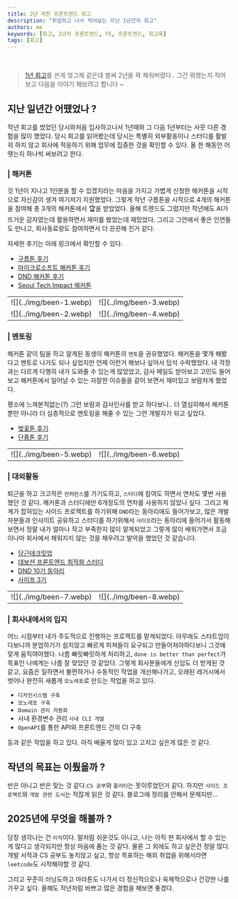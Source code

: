 ```yaml
---
title: 2년 꽉찬 프론트엔드 회고
description: "취업하고 나서 적어보는 지난 1년간의 회고"
authors: me
keywords: [회고, 2년차 프론트엔드, FE, 프론트엔드, 회고록]
tags: [회고]
---
```


<br />

> [1년 회고](https://froggy1014.github.io/blog/2024/02/06/front-end-one-year)를 쓴게 엊그제 같은데 벌써 2년을 꽉 채워버렸다.. 그간 뭐했는지 적어보고 다음을 이야기 해보려고 합니다 ~

## 지난 일년간 어땠었나 ?

작년 회고를 썼었던 당시와처음 입사하고나서 1년때와 그 다음 1년부터는 사뭇 다른 경험을 많이 했었다. 당시 회고를 읽어봤는데 당시는 특별히 외부활동이나 스터디를 활발히 하지 않고 회사에 적응하기 위해 업무에 집중한 것을 확인할 수 있다.
올 한 해동안 어땟는지 하나씩 써보려고 한다.

### | 해커톤

갓 1년이 지나고 1인분을 할 수 있겠지라는 마음을 가지고 가볍게 신청한 해커톤을 시작으로 자신감이 생겨 여기저기 지원했었다. 그렇게 작년 구름톤을 시작으로 4개의 해커톤을 참여해 총 3개의 해커톤에서 🏆을 받았었다.
올해 트렌드도 그렀지만 작년에도 AI가 뜨거운 감자였는데 활용하면서 재미를 봤었는데 재밌었다. 그리고 그안에서 좋은 인연들도 만나고, 회사동료랑도 참여하면서 더 끈끈해 진거 같다.

자세한 후기는 아래 링크에서 확인할 수 있다.

- [구름톤 후기](https://froggy1014.github.io/blog/2024/03/01/goormthon)
- [마이크로소프트 해커톤 후기](https://froggy1014.github.io/blog/2024/04/23/microsoft-hackerthon)
- [DND 해커톤 후기](https://froggy1014.github.io/blog/2024/05/18/dnd-hackerthon)
- [Seoul Tech Impact 해커톤](https://devpost.com/software/mayo-my-art-your-object)

<table>
  <tr>
    <td className="text-center">![](../img/been-1.webp)</td>
    <td className="text-center">![](../img/been-3.webp)</td>
  </tr>
  <tr>
    <td className="text-center">![](../img/been-2.webp)</td>
    <td className="text-center">![](../img/been-4.webp)</td>
  </tr>
</table>

### | 멘토링

해커톤 같이 팀을 하고 알게된 동생이 해커톤의 `멘토`을 권유했었다. 해커톤을 몇개 해봤다고 멘토로 나가도 되나 싶었지만 언제 이런거 해보나 싶어서 덥석 수락했었다.
내 걱정과는 다르게 다행히 내가 도와줄 수 있는게 많았었고, 감사 메일도 받아보고 고민도 들어보고 해커톤에서 일어날 수 있는 자잘한 이슈들을 같이 보면서 재미있고 보람차게 했었다.

평소에 느껴본적없는(?) 그런 보람과 감사인사를 받고 하다보니.. 더 열심히해서 해커톤뿐만 아니라 더 심층적으로 멘토링을 해줄 수 있는 그런 개발자가 되고 싶었다.

- [벚꽃톤 후기](https://froggy1014.github.io/blog/2024/03/24/goormthon-univ)
- [단풍톤 후기](https://froggy1014.github.io/blog/2024/11/24/goormthon-univ-2)

<table>
  <tr>
    <td className="text-center">![](../img/been-5.webp)</td>
    <td className="text-center">![](../img/been-6.webp)</td>
  </tr>
</table>

### | 대외활동

퇴근을 하고 크고작은 `컨퍼런스`를 가기도하고, `스터디`에 참여도 하면서 연차도 몇번 사용했던 것 같다. 해커톤과 스터디에만 6개정도의 연차를 사용하지 않았나 싶다.
그리고 체계가 잡혀있는 사이드 프로젝트를 하기위해 `DND`라는 동아리에도 들어가보고, 많은 개발자분들과 인사이트 공유하고 스터디를 하기위해서 `사이프`라는 동아리에 들어가서
활동해보면서 정말 내가 얼마나 작고 부족한지 많이 알게되었고 그렇게 많이 배워가면서 조금이나마 회사에서 채워지지 않는 것을 채우려고 발악을 했었던 것 같습니다.

- [당근테크밋업](https://froggy1014.github.io/blog/2024/10/7/daggn-meet-up)
- [데보션 프론트엔드 최적화 스터디](https://froggy1014.github.io/docs/reading/2024-11-03-front-optimize-performance)
- [DND 10기 동아리](https://dnd.ac/projects/79)
- [사이프 3기](https://froggy1014.github.io/blog/2025/01/31/sipe)

<table>
  <tr>
    <td className="text-center">![](../img/been-7.webp)</td>
    <td className="text-center">![](../img/been-8.webp)</td>
  </tr>
</table>

### | 회사내에서의 입지

어느 시점부터 내가 주도적으로 진행하는 프로젝트를 맡게되었다. 아무래도 스타트업이다보니까 분업하기가 쉽지않고 빠르게 피쳐들이 요구되고 만들어져야하다보니 그것에 맞게 움직여야했다.
나름 빠릿빠릿하게 처리하고, `done is better than perfect`가 목표인 나에게는 나름 잘 맞았던 것 같았다. 그렇게 회사분들에게 신임도 더 받게된 것 같고, 요즘은 일하면서 불편하거나 수동적인 작업을 개선해나가고, 오래된 레거시에서 벗어나
완전히 새롭게 `모노레포`로 만드는 작업을 하고 있다.

- `디자인시스템 구축`
- `모노레포 구축`
- `Domain 관리 자동화`
- 사내 환경변수 관리 `사내 CLI 개발`
- `OpenAPI`를 통한 API와 프론트엔드 간의 CI 구축

등과 같은 작업을 하고 있다. 아직 배울게 많이 있고 고치고 싶은게 많은 것 같다. 

## 작년의 목표는 이뤘을까 ? 

반은 아니고 반은 맞는 것 같다.`CS 공부`와 `플러터`는 못이루었던거 같다. 하지만 `사이드 프로젝트`와 `개발 관련 도서`는 적잖게 읽은 것 같다. 블로그에 정리를 안해서 문제지만...


## 2025년에 무엇을 해볼까 ? 

당장 생각나는 건 `이직`이다. 말처럼 쉬운것도 아니고, 나는 아직 현 회사에서 할 수 있는게 많다고 생각되지만 항상 마음에 품는 것 같다.
물론 그 외에도 하고 싶은건 정말 많다. 개발 서적과 CS 공부도 놓치않고 싶고, 항상 목표하는 해외 취업을 위해서라면 `leetcode`도 시작해야할 것 같다.

그리고 꾸준히 러닝도하고 마라톤도 나가서 더 정신적으로나 육체적으로나 건강한 나를 가꾸고 싶다. 올해도 작년처럼 바쁘고 많은 경험을 해보면 좋겠다.



